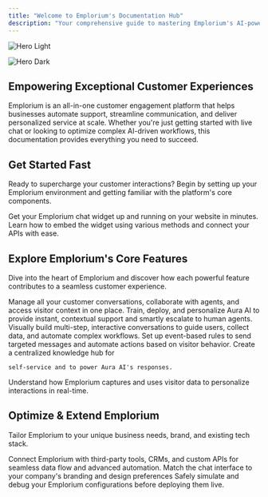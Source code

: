 ```yaml
---
title: "Welcome to Emplorium's Documentation Hub"
description: "Your comprehensive guide to mastering Emplorium's AI-powered customer engagement platform. Learn how to automate support, streamline communication, and deliver personalized service with Aura AI and powerful workflows."
---
```


<img
  className="block dark:hidden"
  src="/images/cover.png"
  alt="Hero Light"
/>

<img
  className="hidden dark:block"
  src="/images/cover.png"
  alt="Hero Dark"
/>

## Empowering Exceptional Customer Experiences

Emplorium is an all-in-one customer engagement platform that helps businesses automate support, streamline communication, and deliver personalized service at scale. Whether you're just getting started with live chat or looking to optimize complex AI-driven workflows, this documentation provides everything you need to succeed.

## Get Started Fast

Ready to supercharge your customer interactions? Begin by setting up your Emplorium environment and getting familiar with the platform's core components.

<CardGroup cols={2}>
  <Card title="Quick Setup Guide" icon="rocket" color="#645DFF" href="QuickSetup">
    Get your Emplorium chat widget up and running on your website in minutes.
  </Card>
  <Card title="Full Integration Guide" icon="plug" color="#645DFF" href="InstallationIntegration">
    Learn how to embed the widget using various methods and connect your APIs with ease.
  </Card>
</CardGroup>

## Explore Emplorium's Core Features

Dive into the heart of Emplorium and discover how each powerful feature contributes to a seamless customer experience.

<CardGroup cols={2}>
  <Card title="The Unified Inbox" icon="inbox-in" href="/features/InboxMessaging">
    Manage all your customer conversations, collaborate with agents, and access visitor context in one place.
  </Card>
  <Card title="Aura AI: Your Intelligent Agent" icon="robot" href="/features/AuraAi">
    Train, deploy, and personalize Aura AI to provide instant, contextual support and smartly escalate to human agents.
  </Card>
  <Card title="Automate with Flows" icon="sitemap" href="/features/flows">
    Visually build multi-step, interactive conversations to guide users, collect data, and automate complex workflows.
  </Card>
  <Card title="Proactive Triggers" icon="bolt" href="/features/Triggers">
    Set up event-based rules to send targeted messages and automate actions based on visitor behavior.
  </Card>
  <Card title="Knowledge Base Articles" icon="books" href="/features/KBAs">
    Create a centralized knowledge hub for

    self-service and to power Aura AI's responses.
  </Card>
  <Card title="Visitor Profiles" icon="user-tag" href="/features/Profiles">
    Understand how Emplorium captures and uses visitor data to personalize interactions in real-time.
  </Card>
</CardGroup>

## Optimize & Extend Emplorium

Tailor Emplorium to your unique business needs, brand, and existing tech stack.

<CardGroup cols={2}>
  <Card title="Integrate with Your Ecosystem" icon="link-simple" href="/features/integrations">
    Connect Emplorium with third-party tools, CRMs, and custom APIs for seamless data flow and advanced automation.
  </Card>
  <Card title="Csutomize Your Chat Widget" icon="Palette" href="Features/ChatWidget">
    Match the chat interface to your company's branding and design preferences
  </Card>
  <Card title="Test with Virtual Visitor" icon="user-secret" href="/features/virtualvisitor">
    Safely simulate and debug your Emplorium configurations before deploying them live.
  </Card>
</CardGroup>